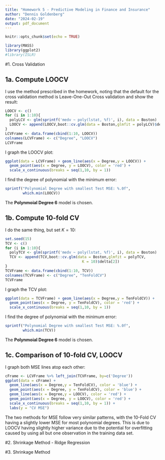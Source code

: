 ```yaml
---
title: "Homework 5 - Predictive Modeling in Finance and Insurance"
author: "Dennis Goldenberg"
date: "2024-02-19"
output: pdf_document
---
```


```r
knitr::opts_chunk$set(echo = TRUE)
```

```r
library(MASS)
library(ggplot2)
#library(ISLR)
```

#1. Cross Validation

## 1a. Compute LOOCV
I use the method prescribed in the homework, noting that the default for the cross validation method is Leave-One-Out Cross validation and show the result:
```r
LOOCV <- c()
for (i in 1:10){
  polyLCV <- glm(sprintf('medv ~ poly(lstat, %f)', i), data = Boston)
  LOOCV <- append(LOOCV,boot::cv.glm(data = Boston,glmfit = polyLCV)$delta[2])
}
LCVFrame <- data.frame(cbind(1:10, LOOCV))
colnames(LCVFrame) <- c("Degree", "LOOCV")
LCVFrame
```

I graph the LOOCV plot:
```r
ggplot(data = LCVFrame) + geom_line(aes(x = Degree,y = LOOCV)) +
  geom_point(aes(x = Degree, y = LOOCV), color = 'red') + 
  scale_x_continuous(breaks = seq(1,10, by = 1))
```
I find the degree of polynomial with the minimum error:
```r
sprintf("Polynomial Degree with smallest Test MSE: %.0f",
        which.min(LOOCV))
```
The $\textbf{Polynmoial Degree 6}$ model is chosen.

## 1b. Compute 10-fold CV
I do the same thing, but set $K = 10$:
```r
set.seed(15)
TCV <- c()
for (i in 1:10){
  polyTCV <- glm(sprintf('medv ~ poly(lstat, %f)', i), data = Boston)
  TCV <- append(TCV,boot::cv.glm(data = Boston,glmfit = polyTCV,
                                   K = 10)$delta[2])
}
TCVFrame <- data.frame(cbind(1:10, TCV))
colnames(TCVFrame) <- c("Degree", "TenFoldCV")
TCVFrame
```

I graph the TCV plot:
```r
ggplot(data = TCVFrame) + geom_line(aes(x = Degree,y = TenFoldCV)) +
  geom_point(aes(x = Degree, y = TenFoldCV), color = 'red') + 
  scale_x_continuous(breaks = seq(1,10, by = 1))
```
I find the degree of polynomial with the minimum error:
```r
sprintf("Polynomial Degree with smallest Test MSE: %.0f",
        which.min(TCV))
```
The $\textbf{Polynmoial Degree 6}$ model is chosen.

## 1c. Comparison of 10-fold CV, LOOCV
I graph both MSE lines atop each other:
```r
cFrame <- LCVFrame %>% left_join(TCVFrame, by=c('Degree'))
ggplot(data = cFrame) + 
  geom_line(aes(x = Degree,y = TenFoldCV), color = 'blue') +
  geom_point(aes(x = Degree, y = TenFoldCV), color = 'blue') +
  geom_line(aes(x = Degree,y = LOOCV), color = 'red') +
  geom_point(aes(x = Degree, y = LOOCV), color = 'red') + 
  scale_x_continuous(breaks = seq(1,10, by = 1)) + 
  labs(y = "CV MSE")
```

The two methods for MSE follow very similar patterns, with the 10-Fold CV having a slightly lower MSE for most polynomial degrees. This is due to LOOCV having slightly higher variance due to the potential for overfitting caused by using all but one observation in the training data set.


\newpage

#2. Shrinkage Method - Ridge Regression

\newpage

#3. Shrinkage Method

